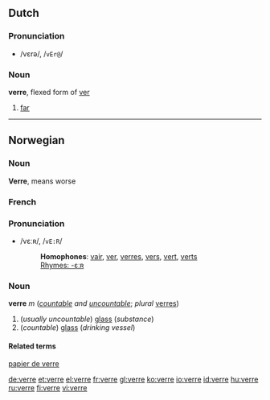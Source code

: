 ==Dutch==

===Pronunciation===
*/vεrə/, /<tt>vEr@</tt>/

===Noun===
'''verre''', flexed form of [[ver]]

#[[far]]

----

==Norwegian==

===Noun===
'''Verre''', means worse

===French===
===Pronunciation===
*/vεːʀ/, /<tt>vE:R</tt>/
*:'''Homophones''': [[vair]], [[ver]], [[verres]], [[vers]], [[vert]], [[verts]]
*:[[rhymes:French:-εːʀ|Rhymes: -εːʀ]]

===Noun===
'''verre''' ''m'' (''[[countable]] and [[uncountable]]''; ''plural'' [[verres]])
#(''usually uncountable'') [[glass]] (''substance'')
#(''countable'') [[glass]] (''drinking vessel'')

====Related terms====
[[papier de verre]]

[[de:verre]]
[[et:verre]]
[[el:verre]]
[[fr:verre]]
[[gl:verre]]
[[ko:verre]]
[[io:verre]]
[[id:verre]]
[[hu:verre]]
[[ru:verre]]
[[fi:verre]]
[[vi:verre]]